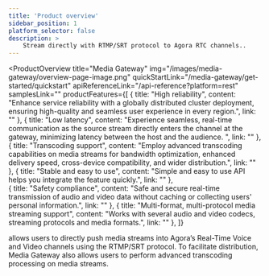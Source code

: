 ```yaml
---
title: 'Product overview'
sidebar_position: 1
platform_selector: false
description: >
    Stream directly with RTMP/SRT protocol to Agora RTC channels..
---
```


<ProductOverview
    title="Media Gateway"
    img="/images/media-gateway/overview-page-image.png"
    quickStartLink="/media-gateway/get-started/quickstart"
    apiReferenceLink="/api-reference?platform=rest"
    samplesLink=""
    productFeatures={[
        {
            title: "High reliability",
            content: "Enhance service reliability with a globally distributed cluster deployment, ensuring high-quality and seamless user experience in every region.",
            link: ""
        },
        {
            title: "Low latency",
            content: "Experience seamless, real-time communication as the source stream directly enters the channel at the gateway, minimizing latency between the host and the audience. ",
            link: ""
        },
        {
            title: "Transcoding support",
            content: "Employ advanced transcoding capabilities on media streams for bandwidth optimization, enhanced delivery speed, cross-device compatibility, and wider distribution.",
            link: ""
        },
        {
            title: "Stable and easy to use",
            content: "Simple and easy to use API helps you integrate the feature quickly.",
            link: ""
        },                
        {
            title: "Safety compliance",
            content: "Safe and secure real-time transmission of audio and video data without caching or collecting users' personal information.",
            link: ""
        },
        {
            title: "Multi-format, multi-protocol media streaming support",
            content: "Works with several audio and video codecs, streaming protocols and media formats.",
            link: ""
        },
    ]}

>

<Vpd k="NAME" /> allows users to directly push media streams into Agora’s Real-Time Voice and Video channels using the
RTMP/SRT protocol. To facilitate distribution, Media Gateway also allows users to perform advanced transcoding
processing on media streams.

</ProductOverview>
